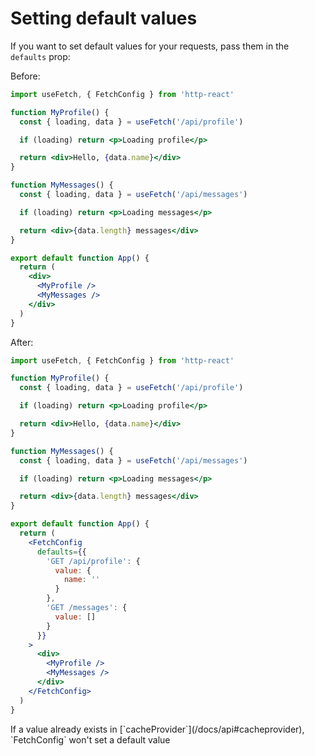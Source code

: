 
# Setting default values

If you want to set default values for your requests, pass them in the `defaults` prop:

Before:

```jsx
import useFetch, { FetchConfig } from 'http-react'

function MyProfile() {
  const { loading, data } = useFetch('/api/profile')

  if (loading) return <p>Loading profile</p>

  return <div>Hello, {data.name}</div>
}

function MyMessages() {
  const { loading, data } = useFetch('/api/messages')

  if (loading) return <p>Loading messages</p>

  return <div>{data.length} messages</div>
}

export default function App() {
  return (
    <div>
      <MyProfile />
      <MyMessages />
    </div>
  )
}
```

After:

```jsx {22-31}
import useFetch, { FetchConfig } from 'http-react'

function MyProfile() {
  const { loading, data } = useFetch('/api/profile')

  if (loading) return <p>Loading profile</p>

  return <div>Hello, {data.name}</div>
}

function MyMessages() {
  const { loading, data } = useFetch('/api/messages')

  if (loading) return <p>Loading messages</p>

  return <div>{data.length} messages</div>
}

export default function App() {
  return (
    <FetchConfig
      defaults={{
        'GET /api/profile': {
          value: {
            name: ''
          }
        },
        'GET /messages': {
          value: []
        }
      }}
    >
      <div>
        <MyProfile />
        <MyMessages />
      </div>
    </FetchConfig>
  )
}
```

<Callout>
  If a value already exists in [`cacheProvider`](/docs/api#cacheprovider),
  `FetchConfig` won't set a default value
</Callout>
